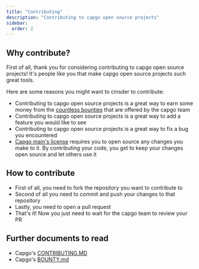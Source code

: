 ```yaml
---
title: "Contributing"
description: "Contributing to capgo open source projects"
sidebar:
  order: 2
---
```


## Why contribute?

First of all, thank you for considering contributing to capgo open source projects! It's people like you that make capgo open source projects such great tools.

Here are some reasons you might want to cinsder to contribute:

* Contributing to capgo open source projects is a great way to earn some money from the [countless bounties](https://console.algora.io/org/Capgo) that are offered by the capgo team
* Contributing to capgo open source projects is a great way to add a feature you would like to see
* Contributing to capgo open source projects is a great way to fix a bug you encountered
* [Capgo main's license](https://github.com/Cap-go/capgo/blob/main/LICENSE) requires you to open source any changes you make to it. By contributing your code, you get to keep your changes open source and let others use it

## How to contribute

 * First of all, you need to fork the repository you want to contribute to
 * Second of all you need to commit and push your changes to that repository
 * Lastly, you need to open a pull request
 * That's it! Now you just need to wait for the capgo team to review your PR

## Further documents to read

 * Capgo's [CONTRIBUTING.MD](https://github.com/Cap-go/capgo/blob/main/CONTRIBUTING.md)
 * Capgo's [BOUNTY.md](https://github.com/Cap-go/capgo/blob/main/BOUNTY.md)

